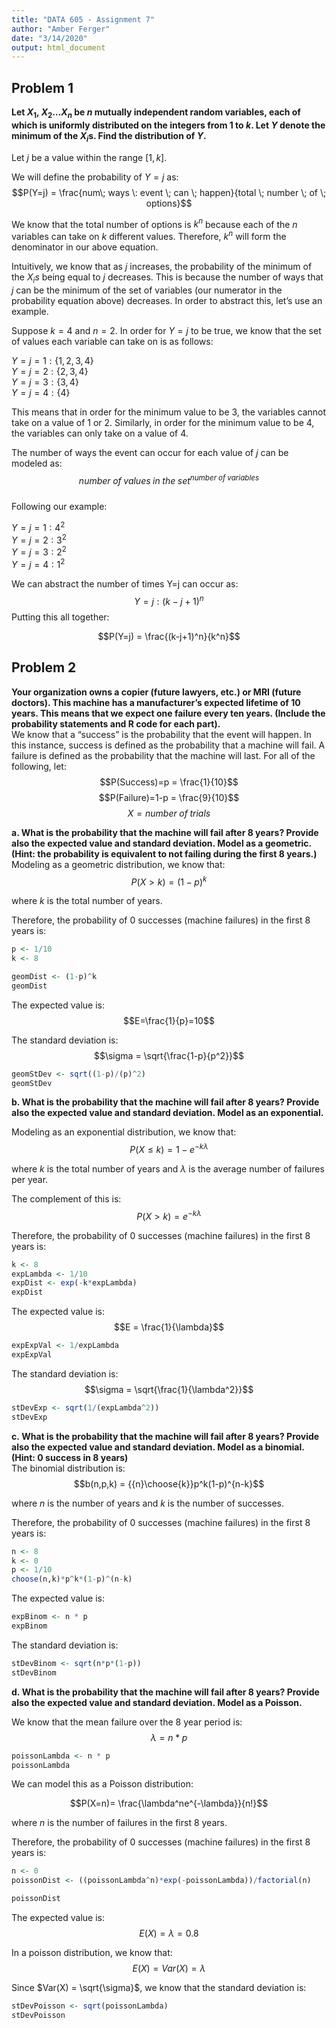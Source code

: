 ---
title: "DATA 605 - Assignment 7"
author: "Amber Ferger"
date: "3/14/2020"
output: html_document
---

## Problem 1  
**Let $X_1$, $X_2$...$X_n$ be $n$ mutually independent random variables, each of which is uniformly distributed on the integers from 1 to $k$. Let $Y$ denote the minimum of the $X_i$s. Find the distribution of $Y$.**  

Let $j$ be a value within the range $[1,k]$.

We will define the probability of $Y=j$ as: 
$$P(Y=j) = \frac{num\; ways \: event \; can \; happen}{total \; number \; of \; options}$$

We know that the total number of options is $k^n$ because each of the $n$ variables can take on $k$ different values. Therefore, $k^n$ will form the denominator in our above equation.  

Intuitively, we know that as $j$ increases, the probability of the minimum of the $X_is$ being equal to $j$ decreases. This is because the number of ways that $j$ can be the minimum of the set of variables (our numerator in the probability equation above) decreases. In order to abstract this, let's use an example.  

Suppose $k=4$ and $n=2$. In order for $Y=j$ to be true, we know that the set of values each variable can take on is as follows:  

$Y=j=1: \{1,2,3,4\}$  
$Y=j=2: \{2,3,4\}$  
$Y=j=3: \{3,4\}$  
$Y=j=4: \{4\}$  

This means that in order for the minimum value to be 3, the variables cannot take on a value of 1 or 2. Similarly, in order for the minimum value to be 4, the variables can only take on a value of 4. 

The number of ways the event can occur for each value of $j$ can be modeled as:  
$$number \; of \; values \; in \; the \;set^{number \; of \; variables}$$  
Following our example:  

$Y=j=1: 4^2$  
$Y=j=2: 3^2$  
$Y=j=3: 2^2$  
$Y=j=4: 1^2$  

We can abstract the number of times Y=j can occur as:  
$$Y=j: (k-j+1)^n$$
Putting this all together:  

$$P(Y=j) = \frac{(k-j+1)^n}{k^n}$$

## Problem 2 
**Your organization owns a copier (future lawyers, etc.) or MRI (future doctors). This machine has a manufacturer's expected lifetime of 10 years. This means that we expect one failure every ten years. (Include the probability statements and R code for each part).**  
We know that a "success" is the probability that the event will happen. In this instance, success is defined as the probability that a machine will fail. A failure is defined as the probability that the machine will last. For all of the following, let:  
$$P(Success)=p = \frac{1}{10}$$
$$P(Failure)=1-p = \frac{9}{10}$$ 
$$X=number\; of\; trials$$ 

**a. What is the probability that the machine will fail after 8 years? Provide also the expected value and standard deviation. Model as a geometric. (Hint: the probability is equivalent to not failing during the first 8 years.)**  
Modeling as a geometric distribution, we know that: 
$$P(X>k)=(1-p)^k$$

where $k$ is the total number of years.  

Therefore, the probability of 0 successes (machine failures) in the first 8 years is: 
```{r}
p <- 1/10
k <- 8

geomDist <- (1-p)^k
geomDist

```

The expected value is: 
$$E=\frac{1}{p}=10$$

The standard deviation is: 
$$\sigma = \sqrt{\frac{1-p}{p^2}}$$

```{r}

geomStDev <- sqrt((1-p)/(p)^2)
geomStDev

```

**b. What is the probability that the machine will fail after 8 years? Provide also the expected value and standard deviation. Model as an exponential.**  

Modeling as an exponential distribution, we know that:   
$$P(X\leq k) = 1-e^{-k\lambda}$$

where $k$ is the total number of years and $\lambda$ is the average number of failures per year.  

The complement of this is: 
$$P(X> k)=e^{-k\lambda}$$

Therefore, the probability of 0 successes (machine failures) in the first 8 years is: 
```{r}

k <- 8
expLambda <- 1/10
expDist <- exp(-k*expLambda)
expDist

```

The expected value is: 
$$E = \frac{1}{\lambda}$$
```{r}

expExpVal <- 1/expLambda
expExpVal

```

The standard deviation is:  
$$\sigma = \sqrt{\frac{1}{\lambda^2}}$$
```{r}

stDevExp <- sqrt(1/(expLambda^2))
stDevExp

```

**c. What is the probability that the machine will fail after 8 years? Provide also the expected value and standard deviation. Model as a binomial. (Hint: 0 success in 8 years)**  
The binomial distribution is: 
$$b(n,p,k) = {{n}\choose{k}}p^k(1-p)^{n-k}$$

where $n$ is the number of years  and $k$ is the number of successes. 

Therefore, the probability of 0 successes (machine failures) in the first 8 years is: 
```{r}

n <- 8
k <- 0
p <- 1/10
choose(n,k)*p^k*(1-p)^(n-k)


```

The expected value is:  

```{r}

expBinom <- n * p
expBinom

```

The standard deviation is: 
```{r}
stDevBinom <- sqrt(n*p*(1-p))
stDevBinom

```

**d. What is the probability that the machine will fail after 8 years? Provide also the expected value and standard deviation. Model as a Poisson.** 

We know that the mean failure over the 8 year period is: 
$$\lambda = n * p$$
```{r}

poissonLambda <- n * p
poissonLambda

```

We can model this as a Poisson distribution: 

$$P(X=n)= \frac{\lambda^ne^{-\lambda}}{n!}$$

where $n$ is the number of failures in the first 8 years.

Therefore, the probability of 0 successes (machine failures) in the first 8 years is: 
```{r}

n <- 0
poissonDist <- ((poissonLambda^n)*exp(-poissonLambda))/factorial(n)

poissonDist

```

The expected value is:  
$$E(X) = \lambda = 0.8$$  

In a poisson distribution, we know that: 
$$E(X) = Var(X) = \lambda$$  

Since $Var(X) = \sqrt{\sigma}$, we know that the standard deviation is:   

```{r}
stDevPoisson <- sqrt(poissonLambda)
stDevPoisson


```
